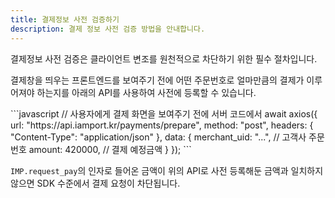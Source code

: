 ```yaml
---
title: 결제정보 사전 검증하기
description: 결제 정보 사전 검증 방법을 안내합니다.
---
```



결제정보 사전 검증은 클라이언트 변조를 원천적으로 차단하기 위한 필수 절차입니다.

결제창을 띄우는 프론트엔드를 보여주기 전에 어떤 주문번호로 얼마만큼의 결제가 이루어져야 하는지를 아래의 API를 사용하여 사전에 등록할 수 있습니다.

<ContentRef slug="/ko////api/api-1/api-5" />

<Tabs>
<Tab title="Node.js">
```javascript
// 사용자에게 결제 화면을 보여주기 전에 서버 코드에서
await axios({
  url: "https://api.iamport.kr/payments/prepare",
  method: "post",
  headers: { "Content-Type": "application/json" }, 
  data: {
    merchant_uid: "...", // 고객사 주문번호
    amount: 420000, // 결제 예정금액
  }
});
```

</Tab>
</Tabs>

`IMP.request_pay`의 인자로 들어온 금액이 위의 API로 사전 등록해둔 금액과 일치하지 않으면 SDK 수준에서 결제 요청이 차단됩니다.
